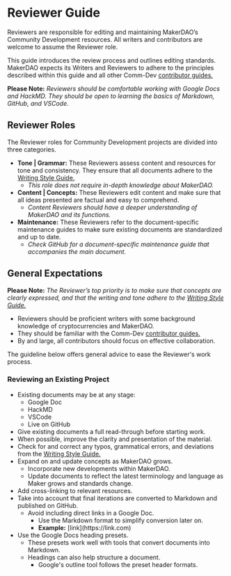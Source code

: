 # Reviewer Guide

Reviewers are responsible for editing and maintaining MakerDAO’s Community Development resources. All writers and contributors are welcome to assume the Reviewer role.

This guide introduces the review process and outlines editing standards. MakerDAO expects its Writers and Reviewers to adhere to the principles described within this guide and all other Comm-Dev [contributor guides.](https://github.com/ryancreatescopy/community/tree/203253ec20549aa3667729d5b12a0ee7c5834bde/contributing/readme.md)

<Callout icon="warning" secondary>

**Please Note:** _Reviewers should be comfortable working with Google Docs and HackMD. They should be open to learning the basics of Markdown, GitHub, and VSCode._
</Callout>

## Reviewer Roles

The Reviewer roles for Community Development projects are divided into three categories.

- **Tone \| Grammar:** These Reviewers assess content and resources for tone and consistency. They ensure that all documents adhere to the [Writing Style Guide.](https://github.com/ryancreatescopy/community/tree/203253ec20549aa3667729d5b12a0ee7c5834bde/contributing/style-guide.md)
  - _This role does not require in-depth knowledge about MakerDAO._
- **Content \| Concepts:** These Reviewers edit content and make sure that all ideas presented are factual and easy to comprehend.
  - _Content Reviewers should have a deeper understanding of MakerDAO and its functions._
- **Maintenance:**  These Reviewers refer to the document-specific maintenance guides to make sure existing documents are standardized and up to date.
  - _Check GitHub for a document-specific maintenance guide that accompanies the main document._

## General Expectations

<Callout icon="warning" secondary>

**Please Note:** _The Reviewer’s top priority is to make sure that concepts are clearly expressed, and that the writing and tone adhere to the_ [_Writing Style Guide._](https://github.com/ryancreatescopy/community/tree/203253ec20549aa3667729d5b12a0ee7c5834bde/contributing/style-guide.md)
</Callout>

- Reviewers should be proficient writers with some background knowledge of cryptocurrencies and MakerDAO.
- They should be familiar with the Comm-Dev [contributor guides.](https://github.com/ryancreatescopy/community/tree/203253ec20549aa3667729d5b12a0ee7c5834bde/contributing/readme.md)
- By and large, all contributors should focus on effective collaboration.

The guideline below offers general advice to ease the Reviewer's work process.

### Reviewing an Existing Project

- Existing documents may be at any stage:
  - Google Doc
  - HackMD
  - VSCode
  - Live on GitHub
- Give existing documents a full read-through before starting work.
- When possible, improve the clarity and presentation of the material.
- Check for and correct any typos, grammatical errors, and deviations from the [Writing Style Guide.](https://github.com/ryancreatescopy/community/tree/203253ec20549aa3667729d5b12a0ee7c5834bde/contributing/style-guide.md)
- Expand on and update concepts as MakerDAO grows.
  - Incorporate new developments within MakerDAO.
  - Update documents to reflect the latest terminology and language as Maker grows and standards change.
- Add cross-linking to relevant resources.
- Take into account that final iterations are converted to Markdown and published on GitHub.
  - Avoid including direct links in a Google Doc.
    - Use the Markdown format to simplify conversion later on.
    - **Example:** \[link](https://link\.com)
- Use the Google Docs heading presets.
  - These presets work well with tools that convert documents into Markdown.
  - Headings can also help structure a document.
    - Google's outline tool follows the preset header formats.
